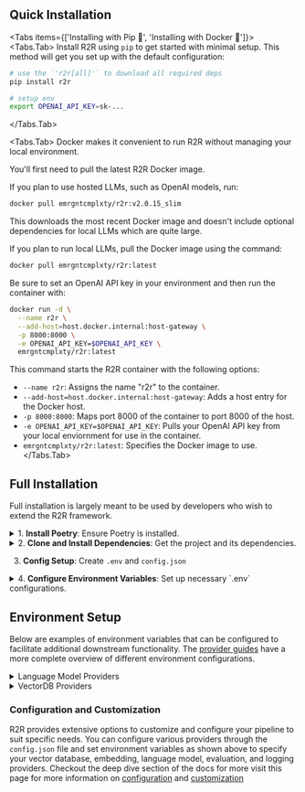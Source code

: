 
## Quick Installation

<Tabs items={['Installing with Pip 🐍', 'Installing with Docker 🐳']}>
  <Tabs.Tab>
  Install R2R using `pip` to get started with minimal setup. This method will get you set up with the default configuration:

  ```bash
  # use the `'r2r[all]'` to download all required deps
  pip install r2r

  # setup env 
  export OPENAI_API_KEY=sk-...
  ```
  </Tabs.Tab>

  <Tabs.Tab>
  Docker makes it convenient to run R2R without managing your local environment.

  You'll first need to pull the latest R2R Docker image.

  If you plan to use hosted LLMs, such as OpenAI models, run:
  ```bash filename="bash" copy
  docker pull emrgntcmplxty/r2r:v2.0.15_slim
  ```

  This downloads the most recent Docker image and doesn't include optional dependencies for local LLMs which are quite large.

  If you plan to run local LLMs, pull the Docker image using the command:
  ```bash filename="bash" copy
  docker pull emrgntcmplxty/r2r:latest
  ```

  Be sure to set an OpenAI API key in your environment and then run the container with:

  ```bash filename="bash" copy
  docker run -d \
    --name r2r \
    --add-host=host.docker.internal:host-gateway \
    -p 8000:8000 \
    -e OPENAI_API_KEY=$OPENAI_API_KEY \
    emrgntcmplxty/r2r:latest
  ```

  This command starts the R2R container with the following options:

  - `--name r2r`: Assigns the name "r2r" to the container.
  - `--add-host=host.docker.internal:host-gateway`: Adds a host entry for the Docker host.
  - `-p 8000:8000`: Maps port 8000 of the container to port 8000 of the host.
  - `-e OPENAI_API_KEY=$OPENAI_API_KEY`: Pulls your OpenAI API key from your local enviornment for use in the container.
  - `emrgntcmplxty/r2r:latest`: Specifies the Docker image to use.
  </Tabs.Tab>
</Tabs>

## Full Installation

Full installation is largely meant to be used by developers who wish to extend the R2R framework.

<details>
<summary>1.&nbsp;<b>Install Poetry</b>: Ensure Poetry is installed.</summary>
Poetry manages the virtual environment and dependency resolution for your project, making it compatible with both existing `Pip` and `Conda` environments.
To install poetry, visit the [official Poetry website](https://python-poetry.org/docs/#installation) for the latest package and installation instructions or run the following command.
</details>

<details>
<summary>2.&nbsp;<b>Clone and Install Dependencies</b>: Get the project and its dependencies.</summary>
- Clone the project repository and navigate to the project directory:
  ```bash filename="bash" copy
  git clone git@github.com:SciPhi-AI/r2r.git
  cd r2r
  ```
- Install the project dependencies with Poetry:
  ```bash filename="bash" copy
  # See pyproject.toml for available extras
  # use "all" to include every optional dependency
  poetry install -E all
  ```
</details>

3. **Config Setup**: Create `.env` and `config.json`

<details>
<summary>4.&nbsp;<b>Configure Environment Variables</b>: Set up necessary `.env` configurations.</summary>
Copy the `.env.example` to `.env` and then apply your secrets. Afterwards, inspect the `config.json` and make any desired modifications.

```bash filename="bash" copy
vim .env # save env variables here

# Modify the config.json
vim config.json
```

We have several config options to run the project locally or at the cloud. At minimum, you'll need your OpenAI key secrets in your `.env` file for the project to work properly. For a fast setup, you can get started with a local Postgres db.

Visit this page for more information on [config setup](/deep-dive/config).
</details>


## Environment Setup

Below are examples of environment variables that can be configured to facilitate additional downstream functionality. The [provider guides](../providers/llms) have a more complete overview of different environment configurations.

<details>
<summary>Language Model Providers</summary>

#### OpenAI API Key

Used by default for embedding and LLM completions:

```bash filename="bash" copy
export OPENAI_API_KEY=sk-...
```

#### Other LLM Providers (Anthropic, Vertex AI, etc.)

Configure your environment for additional providers:

```bash filename="bash" copy
export ANTHROPIC_API_KEY=...
export VERTEX_API_KEY=...
# Add other provider keys as needed
```

</details>


<details>
<summary>VectorDB Providers</summary>

#### R2R Local VectorDB

R2R default selection - a simple SQLite-powered vector DB, optimal for lightweight workloads:

```bash filename="bash" copy
export LOCAL_DB_PATH=local.sqlite
```

#### pgvector

Better for larger scale workloads that benefit from relational data:

```bash filename="bash" copy
export POSTGRES_USER=your_user
export POSTGRES_PASSWORD=your_password
export POSTGRES_HOST=your_host
export POSTGRES_PORT=your_port
export POSTGRES_DBNAME=your_db
```
</details>

### Configuration and Customization

R2R provides extensive options to customize and configure your pipeline to suit specific needs. You can configure various providers through the `config.json` file and set environment variables as shown above to specify your vector database, embedding, language model, evaluation, and logging providers. Checkout the deep dive section of the docs for more visit this page for more information on [configuration](/deep-dive/configuring-your-pipeline) and [customization](/deep-dive/customizing-your-pipeline)
